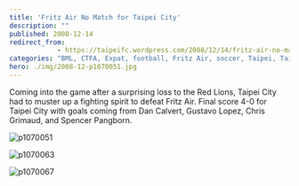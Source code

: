 ```yaml
---
title: 'Fritz Air No Match for Taipei City'
description: ""
published: 2008-12-14
redirect_from: 
            - https://taipeifc.wordpress.com/2008/12/14/fritz-air-no-match-for-taipei-city/
categories: "BML, CTFA, Expat, football, Fritz Air, soccer, Taipei, Taipei City FC, Taiwan, vs. Fritz Air"
hero: ./img/2008-12-p1070051.jpg
---
```

Coming into the game after a surprising loss to the Red Lions, Taipei City had to muster up a fighting spirit to defeat Fritz Air. Final score 4-0 for Taipei City with goals coming from Dan Calvert, Gustavo Lopez, Chris Grimaud, and Spencer Pangborn.

![](http://taipeifc.files.wordpress.com/2008/12/p1070051.jpg "p1070051")

![](http://taipeifc.files.wordpress.com/2008/12/p1070063.jpg "p1070063")

![](http://taipeifc.files.wordpress.com/2008/12/p1070067.jpg "p1070067")
